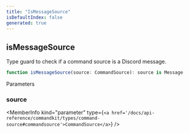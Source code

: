 ```yaml
---
title: "IsMessageSource"
isDefaultIndex: false
generated: true
---
```



<!-- This file was generated from the CommandKit source. Do not modify. Instead, re-run the "docgen" script -->


## isMessageSource

<GenerationInfo sourceFile="packages/commandkit/src/app/commands/helpers.ts" sourceLine="13" packageName="commandkit" />

Type guard to check if a command source is a Discord message.

```ts title="Signature"
function isMessageSource(source: CommandSource): source is Message
```
Parameters

### source

<MemberInfo kind="parameter" type={`<a href='/docs/api-reference/commandkit/types/command-source#commandsource'>CommandSource</a>`} />

